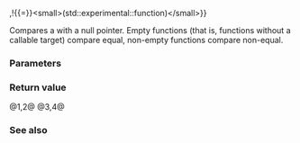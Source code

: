 {{title|operator{{==}},!{{=}}&lt;small&gt;(std::experimental::function)&lt;/small&gt;}}
{{cpp/experimental/lib extensions/pmr/navbar}}

{{dcl begin}}
{{dcl header|experimental/functional}}
{{dcl|num=1|since=libfund_ts|1=
template&lt; class R, class... ArgTypes &gt;
bool operator==( const std::experimental::function&lt;R(ArgTypes...)&gt;&amp; f,
                 std::nullptr_t ) noexcept;
}}
{{dcl|num=2|since=libfund_ts|notes={{mark until libfund_ts_3|removed=yes}}|1=
template&lt; class R, class... ArgTypes &gt;
bool operator==( std::nullptr_t,
                 const std::experimental::function&lt;R(ArgTypes...)&gt;&amp; f ) noexcept;
}}
{{dcl|num=3|since=libfund_ts|notes={{mark until libfund_ts_3|removed=yes}}|1=
template&lt; class R, class... ArgTypes &gt;
bool operator!=( const std::experimental::function&lt;R(ArgTypes...)&gt;&amp; f,
                 std::nullptr_t ) noexcept;
}}
{{dcl|num=4|since=libfund_ts|notes={{mark until libfund_ts_3|removed=yes}}|1=
template&lt; class R, class... ArgTypes &gt;
bool operator!=( std::nullptr_t,
                 const std::experimental::function&lt;R(ArgTypes...)&gt;&amp; f ) noexcept;
}}
{{dcl end}}

Compares a {{tt|std::experimental::function}} with a null pointer. Empty functions (that is, functions without a callable target) compare equal, non-empty functions compare non-equal.

{{rrev|since=libfund_ts_3|
{{cpp/note synthesized eq}}
}}

===Parameters===
{{par begin}}
{{par|f|{{tt|std::experimental::function}} to compare}}
{{par end}}

===Return value===
@1,2@ {{c|!f}}
@3,4@ {{c|(bool) f}}

=== See also ===
{{dsc begin}}
{{dsc inc|cpp/utility/functional/function/dsc operator cmp}}
{{dsc end}}

{{langlinks|de|es|fr|it|ja|pt|ru|zh}}